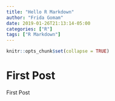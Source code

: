 ```yaml
---
title: "Hello R Markdown"
author: "Frida Gomam"
date: 2019-01-26T21:13:14-05:00
categories: ["R"]
tags: ["R Markdown"]
---
```


```r
knitr::opts_chunk$set(collapse = TRUE)
```

# First Post

First Post
